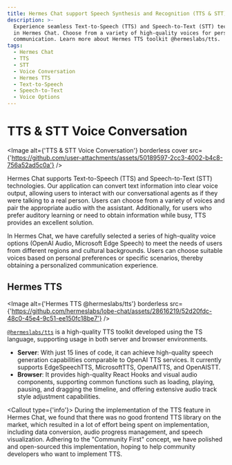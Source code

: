 ```yaml
---
title: Hermes Chat support Speech Synthesis and Recognition (TTS & STT)
description: >-
  Experience seamless Text-to-Speech (TTS) and Speech-to-Text (STT) technologies
  in Hermes Chat. Choose from a variety of high-quality voices for personalized
  communication. Learn more about Hermes TTS toolkit @hermeslabs/tts.
tags:
  - Hermes Chat
  - TTS
  - STT
  - Voice Conversation
  - Hermes TTS
  - Text-to-Speech
  - Speech-to-Text
  - Voice Options
---
```


# TTS & STT Voice Conversation

<Image alt={'TTS & STT Voice Conversation'} borderless cover src={'https://github.com/user-attachments/assets/50189597-2cc3-4002-b4c8-756a52ad5c0a'} />

Hermes Chat supports Text-to-Speech (TTS) and Speech-to-Text (STT) technologies. Our application can convert text information into clear voice output, allowing users to interact with our conversational agents as if they were talking to a real person. Users can choose from a variety of voices and pair the appropriate audio with the assistant. Additionally, for users who prefer auditory learning or need to obtain information while busy, TTS provides an excellent solution.

In Hermes Chat, we have carefully selected a series of high-quality voice options (OpenAI Audio, Microsoft Edge Speech) to meet the needs of users from different regions and cultural backgrounds. Users can choose suitable voices based on personal preferences or specific scenarios, thereby obtaining a personalized communication experience.

## Hermes TTS

<Image alt={'Hermes TTS @hermeslabs/tts'} borderless src={'https://github.com/hermeslabs/lobe-chat/assets/28616219/52d20fdc-48c0-45e4-9c51-ee150fc18be7'} />

[`@hermeslabs/tts`](https://tts.hermes.chat) is a high-quality TTS toolkit developed using the TS language, supporting usage in both server and browser environments.

- **Server**: With just 15 lines of code, it can achieve high-quality speech generation capabilities comparable to OpenAI TTS services. It currently supports EdgeSpeechTTS, MicrosoftTTS, OpenAITTS, and OpenAISTT.
- **Browser**: It provides high-quality React Hooks and visual audio components, supporting common functions such as loading, playing, pausing, and dragging the timeline, and offering extensive audio track style adjustment capabilities.

<Callout type={'info'}>
  During the implementation of the TTS feature in Hermes Chat, we found that there was no good frontend
  TTS library on the market, which resulted in a lot of effort being spent on implementation,
  including data conversion, audio progress management, and speech visualization. Adhering to the
  "Community First" concept, we have polished and open-sourced this implementation, hoping to help
  community developers who want to implement TTS.
</Callout>
